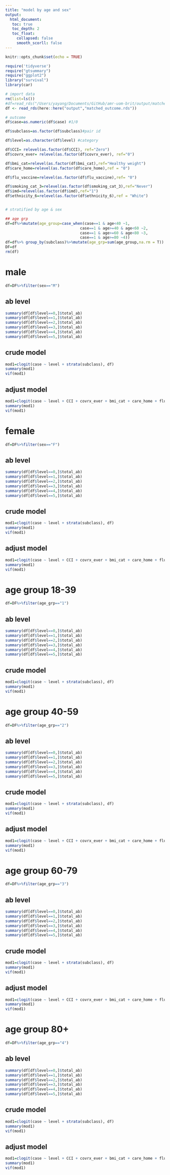 ```yaml
---
title: "model by age and sex"
output: 
  html_document:
   toc: true
   toc_depth: 2
   toc_float:
     collapsed: false
     smooth_scorll: false
---
```


```r
knitr::opts_chunk$set(echo = TRUE)
```


```r
require('tidyverse')
require("gtsummary")
require("ggplot2")
library("survival")
library(car)
```

```r
# import data
rm(list=ls())
#df=read_rds("/Users/yayang/Documents/GitHub/amr-uom-brit/output/matched_outcome.rds")
df <- read_rds(here::here("output","matched_outcome.rds"))

```

```r

# outcome
df$case=as.numeric(df$case) #1/0

df$subclass=as.factor(df$subclass)#pair id

df$level=as.character(df$level) #category

df$CCI= relevel(as.factor(df$CCI), ref="Zero")
df$covrx_ever= relevel(as.factor(df$covrx_ever), ref="0")

df$bmi_cat=relevel(as.factor(df$bmi_cat),ref="Healthy weight")
df$care_home=relevel(as.factor(df$care_home),ref = "0")

df$flu_vaccine=relevel(as.factor(df$flu_vaccine),ref= "0")

df$smoking_cat_3=relevel(as.factor(df$smoking_cat_3),ref="Never")
df$imd=relevel(as.factor(df$imd),ref="1")
df$ethnicity_6=relevel(as.factor(df$ethnicity_6),ref = "White")


# stratified by age & sex

## age grp
df=df%>%mutate(age_group=case_when(case==1 & age<40 ~1,
                                 case==1 & age>=40 & age<60 ~2,
                                 case==1 & age>=60 & age<80 ~3,
                                 case==1 & age>=80 ~4))
df=df%>% group_by(subclass)%>%mutate(age_grp=sum(age_group,na.rm = T))
DF=df
rm(df)

```


# male
```r
df=DF%>%filter(sex=="M")
```

## ab level
```r
summary(df[df$level==0,]$total_ab)
summary(df[df$level==1,]$total_ab)
summary(df[df$level==2,]$total_ab)
summary(df[df$level==3,]$total_ab)
summary(df[df$level==4,]$total_ab)
summary(df[df$level==5,]$total_ab)

```

## crude model

```r
mod1=clogit(case ~ level + strata(subclass), df)
summary(mod1)
vif(mod1)
```

## adjust model

```r
 
mod1=clogit(case ~ level + CCI + covrx_ever + bmi_cat + care_home + flu_vaccine + smoking_cat_3 + imd+ ethnicity_6 + strata(subclass), df)
summary(mod1)
vif(mod1)

```

# female
```r
df=DF%>%filter(sex=="F")
```

## ab level
```r
summary(df[df$level==0,]$total_ab)
summary(df[df$level==1,]$total_ab)
summary(df[df$level==2,]$total_ab)
summary(df[df$level==3,]$total_ab)
summary(df[df$level==4,]$total_ab)
summary(df[df$level==5,]$total_ab)


```

## crude model

```r
mod1=clogit(case ~ level + strata(subclass), df)
summary(mod1)
vif(mod1)
```

## adjust model

```r
 
mod1=clogit(case ~ level + CCI + covrx_ever + bmi_cat + care_home + flu_vaccine + smoking_cat_3 + imd+ ethnicity_6 + strata(subclass), df)
summary(mod1)
vif(mod1)
```


# age group 18-39
```r
df=DF%>%filter(age_grp=="1")
```

## ab level
```r
summary(df[df$level==0,]$total_ab)
summary(df[df$level==1,]$total_ab)
summary(df[df$level==2,]$total_ab)
summary(df[df$level==3,]$total_ab)
summary(df[df$level==4,]$total_ab)
summary(df[df$level==5,]$total_ab)

```
## crude model

```r
mod1=clogit(case ~ level + strata(subclass), df)
summary(mod1)
vif(mod1)
```



# age group 40-59
```r
df=DF%>%filter(age_grp=="2")
```

## ab level
```r
summary(df[df$level==0,]$total_ab)
summary(df[df$level==1,]$total_ab)
summary(df[df$level==2,]$total_ab)
summary(df[df$level==3,]$total_ab)
summary(df[df$level==4,]$total_ab)
summary(df[df$level==5,]$total_ab)

```
## crude model

```r
mod1=clogit(case ~ level + strata(subclass), df)
summary(mod1)
vif(mod1)
```

## adjust model

```r
 
mod1=clogit(case ~ level + CCI + covrx_ever + bmi_cat + care_home + flu_vaccine + smoking_cat_3 + imd+ ethnicity_6 + strata(subclass), df)
summary(mod1)
vif(mod1)

```

# age group 60-79

```r
df=DF%>%filter(age_grp=="3")
```

## ab level
```r
summary(df[df$level==0,]$total_ab)
summary(df[df$level==1,]$total_ab)
summary(df[df$level==2,]$total_ab)
summary(df[df$level==3,]$total_ab)
summary(df[df$level==4,]$total_ab)
summary(df[df$level==5,]$total_ab)

```
## crude model

```r
mod1=clogit(case ~ level + strata(subclass), df)
summary(mod1)
vif(mod1)
```

## adjust model

```r
 
mod1=clogit(case ~ level + CCI + covrx_ever + bmi_cat + care_home + flu_vaccine + smoking_cat_3 + imd+ ethnicity_6 + strata(subclass), df)
summary(mod1)
vif(mod1)

```


# age group 80+
```r
df=DF%>%filter(age_grp=="4")
```

## ab level
```r
summary(df[df$level==0,]$total_ab)
summary(df[df$level==1,]$total_ab)
summary(df[df$level==2,]$total_ab)
summary(df[df$level==3,]$total_ab)
summary(df[df$level==4,]$total_ab)
summary(df[df$level==5,]$total_ab)

```
## crude model

```r
mod1=clogit(case ~ level + strata(subclass), df)
summary(mod1)
vif(mod1)
```

## adjust model

```r
 
mod1=clogit(case ~ level + CCI + covrx_ever + bmi_cat + care_home + flu_vaccine + smoking_cat_3 + imd+ ethnicity_6 + strata(subclass), df)
summary(mod1)
vif(mod1)

```
